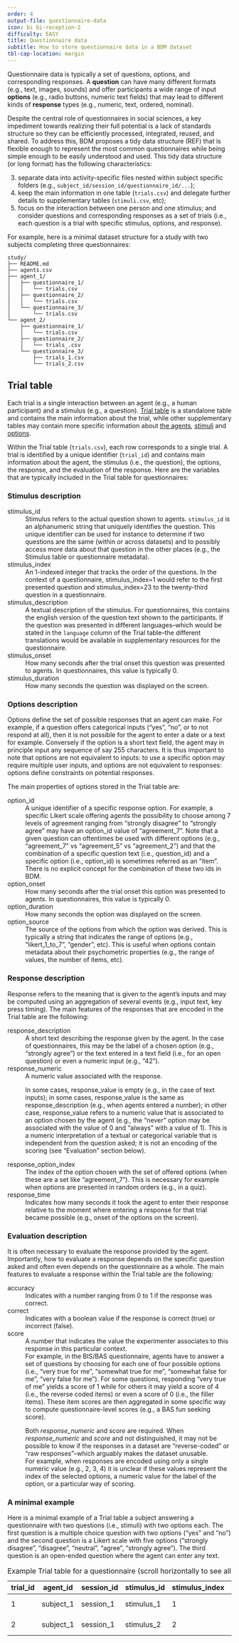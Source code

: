 ```yaml
---
order: 4
output-file: questionnaire-data
icon: bi bi-reception-2
difficulty: EASY
title: Questionnaire data
subtitle: How to store questionnaire data in a BDM dataset
tbl-cap-location: margin
---
```


Questionnaire data is typically a set of questions, options, and corresponding responses. A **question** can have many different formats (e.g., text, images, sounds) and offer participants a wide range of input **options** (e.g., radio buttons, numeric text fields) that may lead to different kinds of **response** types (e.g., numeric, text, ordered, nominal).

Despite the central role of questionnaires in social sciences, a key impediment towards realizing their full potential is a lack of standards structure so they can be efficiently processed, integrated, reused, and shared. To address this, BDM proposes a tidy data structure (REF) that is flexible enough to represent the most common questionnaires while being simple enough to be easily understood and used. This tidy data structure (or long format) has the following characteristics:

3. separate data into activity-specific files nested within subject specific folders (e.g., `subject_id/session_id/questionnaire_id/...`);
2. keep the main information in one table (`trials.csv`) and delegate further details to supplementary tables (`stimuli.csv`, etc);
1. focus on the interaction between one person and one stimulus; and consider questions and corresponding responses as a set of trials (i.e., each question is a trial with specific stimulus, options, and response).

For example, here is a minimal dataset structure for a study with two subjects completing three questionnaires:

```.default
study/
├── README.md
├── agents.csv
├── agent_1/
│   ├── questionnaire_1/
│   │   └── trials.csv
│   ├── questionnaire_2/
│   │   └── trials.csv
│   └── questionnaire_3/
│       └── trials.csv
└── agent_2/
    ├── questionnaire_1/
    │   └── trials.csv
    ├── questionnaire_2/
    │   └── trials_.csv
    └── questionnaire_3/
        ├── trials_1.csv
        └── trials_2.csv
```


## <i class="bi bi-table"></i> Trial table

Each trial is a single interaction between an agent (e.g., a human participant) and a stimulus (e.g., a question). [Trial table](#) is a standalone table and contains the main information about the trial, while other supplementary tables may contain more specific information about [the agents](#), [stimuli](#) and [options](#).

Within the Trial table (`trials.csv`), each row corresponds to a single trial. A trial is identified by a unique identifier (`trial_id`) and contains main information about the agent, the stimulus (i.e., the question), the options, the response, and the evaluation of the response. Here are the variables that are typically included in the Trial table for questionnaires:

### Stimulus description

stimulus_id
: Stimulus refers to the actual question shown to agents. `stimulus_id` is an alphanumeric string that uniquely identifies the question. This unique identifier can be used for instance to determine if two questions are the same (within or across datasets) and to possibly access more data about that question in the other places (e.g., the Stimulus table or questionnaire metadata).

stimulus_index
: An 1-indexed integer that tracks the order of the questions. In the context of a questionnaire, stimulus_index=1 would refer to the first presented question and stimulus_index=23 to the twenty-third question in a questionnaire.


stimulus_description
: A textual description of the stimulus. For questionnaires, this contains the english version of the question text shown to the participants. If the question was presented in different languages--which would be stated in the `language` column of the Trial table--the different translations would be available in supplementary resources for the questionnaire.

stimulus_onset
: How many seconds after the trial onset this question was presented to agents. In questionnaires, this value is typically 0. 

stimulus_duration
: How many seconds the question was displayed on the screen.


### Options description

Options define the set of possible responses that an agent can make. For example, if a question offers categorical inputs ("yes", "no", or to not respond at all), then it is not possible for the agent to enter a date or a text for example. Conversely if the option is a short text field, the agent may in principle input any sequence of say 255 characters. It is thus important to note that options are not equivalent to inputs: to use a specific option may require multiple user inputs, and options are not equivalent to responses: options define constraints on potential responses.

The main properties of options stored in the Trial table are:

option_id
: A unique identifier of a specific response option. For example, a specific Likert scale offering agents the possibility to choose among 7 levels of agreement ranging from "strongly disagree" to "strongly agree" may have an option_id value of "agreement_7".  Note that a given question can oftentimes be used with different options (e.g., "agreement_7" vs "agreement_5" vs "agreement_2") and that the combination of a specific question text (i.e., question_id) and a specific option (i.e., option_id) is sometimes referred as an "item". There is no explicit concept for the combination of these two ids in BDM. 

option_onset
: How many seconds after the trial onset this option was presented to agents. In questionnaires, this value is typically 0.

option_duration
: How many seconds the option was displayed on the screen.

option_source
: The source of the options from which the option was derived. This is typically a string that indicates the range of options (e.g., "likert_1_to_7", "gender", etc). This is useful when options contain metadata about their psychometric properties (e.g., the range of values, the number of items, etc).

### Response description

Response refers to the meaning that is given to the agent's inputs and may be computed using an aggregation of several events (e.g., input text, key press timing). The main features of the responses that are encoded in the Trial table are the following:


response_description
: A short text describing the response given by the agent. In the case of questionnaires, this may be the label of a chosen option (e.g., "strongly agree") or the text entered in a text field (i.e., for an open question) or even a numeric input (e.g., "42"). 
 
response_numeric
: A numeric value associated with the response.

: In some cases, response_value is empty (e.g., in the case of text inputs); in some cases, response_value is the same as response_description (e.g., when agents entered a number); in other case, response_value refers to a numeric value that is associated to an option chosen by the agent (e.g., the "never" option may be associated with the value of 0 and "always" with a value of 1). This is a numeric interpretation of a textual or categorical variable that is independent from the question asked; it is not an encoding of the scoring (see "Evaluation" section below).

response_option_index
: The index of the option chosen with the set of offered options (when these are a set like "agreement_7"). This is necessary for example when options are presented in random orders (e.g., in a quiz).

response_time
: Indicates how many seconds it took the agent to enter their response relative to the moment where entering a response for that trial became possible (e.g., onset of the options on the screen). 


### Evaluation description

It is often necessary to evaluate the response provided by the agent. Importantly, how to evaluate a response depends on the specific question asked and often even depends on the questionnaire as a whole. The main features to evaluate a response within the Trial table are the following:

accuracy
: Indicates with a number ranging from 0 to 1 if the response was correct. 

correct
: Indicates with a boolean value if the response is correct (true) or incorrect (false).

score
: A number that indicates the value the experimenter associates to this response in this particular context.
: For example, in the BIS/BAS questionnaire, agents have to answer a set of questions by choosing for each one of four possible options (i.e., "very true for me", "somewhat true for me", "somewhat false for me", "very false for me"). For some questions, responding "very true of me" yields a score of 1 while for others it may yield a score of 4 (i.e., the reverse coded items) or even a score of 0 (i.e., the filler items). These item scores are then aggregated in some specific way to compute questionnaire-level scores (e.g., a BAS fun seeking score). 
: ::: {.callout-warning appearance="simple"}
Both *response_numeric* and *score* are required. When *response_numeric* and *score* and not distinguished, it may not be possible to know if the responses in a dataset are "reverse-coded" or "raw responses"--which arguably makes the dataset unusable. <br />For example, when responses are encoded using only a single numeric value (e.g., 2, 3, 4) it is unclear if these values represent the index of the selected options, a numeric value for the label of the option, or a particular way of scoring.
:::

### A minimal example

Here is a minimal example of a Trial table a subject answering a questionnaire with two questions (i.e., stimuli) with two options each. The first question is a multiple choice question with two options ("yes" and "no") and the second question is a Likert scale with five options ("strongly disagree", "disagree", "neutral", "agree", "strongly agree"). The third question is an open-ended question where the agent can enter any text.

```{=html}
<style type="text/css">
caption, .table-caption {
  text-align: left;
}
</style>
```

:::{.table-responsive}
|trial_id   |agent_id |session_id|stimulus_id|stimulus_index|stimulus_description           |stimulus_onset|stimulus_duration|option_id  |option_onset|option_duration|response_description|response_numeric|response_option_index|response_time|accuracy                   |correct                    |score|
|-----------|---------|----------|-----------|--------------|-------------------------------|--------------|-----------------|-----------|------------|---------------|--------------------|----------------|---------------------|-------------|---------------------------|---------------------------|-----|
|1          |subject_1|session_1 |stimulus_1 |1             |Do you like ice cream?         |0             |5                |yes_no     |0           |5              |yes                 |1               |1                    |2            |[*NA*]{.text-muted .small} |[*NA*]{.text-muted .small} |1    |
|2          |subject_1|session_1 |stimulus_2 |2             |How much do you like ice cream?|0             |5                |agreement_5|0           |5              |strongly agree      |4               |5                    |5            |[*NA*]{.text-muted .small} |[*NA*]{.text-muted .small} |4    |
: Example Trial table for a questionnaire (scroll horizontally to see all the columns)
:::
